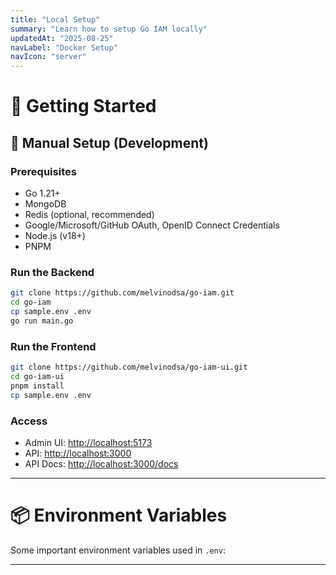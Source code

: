 ```yaml
---
title: "Local Setup"
summary: "Learn how to setup Go IAM locally"
updatedAt: "2025-08-25"
navLabel: "Docker Setup"
navIcon: "server"
---
```


# 🚀 Getting Started

## 🔧 Manual Setup (Development)

### Prerequisites

- Go 1.21+
- MongoDB
- Redis (optional, recommended)
- Google/Microsoft/GitHub OAuth, OpenID Connect Credentials
- Node.js (v18+)
- PNPM

### Run the Backend

```bash
git clone https://github.com/melvinodsa/go-iam.git
cd go-iam
cp sample.env .env
go run main.go
```

### Run the Frontend

```bash
git clone https://github.com/melvinodsa/go-iam-ui.git
cd go-iam-ui
pnpm install
cp sample.env .env
```

### Access

- Admin UI: [http://localhost:5173](http://localhost:5173)
- API: [http://localhost:3000](http://localhost:3000)
- API Docs: [http://localhost:3000/docs](http://localhost:3000/docs)

---

# 📦 Environment Variables

Some important environment variables used in `.env`:

<Table
  data={{
    headers: [
      { content: "Variable", key: "variable", sortable: true },
      { content: "Description", key: "description", sortable: true },
    ],
    rows: [
      [
        "`LOGGER_LEVEL`",
        "Logger level `1 - Debug` (refer., `https://docs.gofiber.io/api/log/`)",
      ],
      ["`DB_HOST`", "MongoDB URI (e.g., `mongodb://user:pass@host/db`)"],
      [
        "`JWT_SECRET`",
        "Secret key used for generating and verifying JWT tokens",
      ],
      [
        "`REDIS_HOST`, `REDIS_PASSWORD`, `ENABLE_REDIS`",
        "Redis host address and toggle to enable Redis caching",
      ],
      [
        "`ENCRYPTER_KEY`",
        "Optional symmetric key for encrypting sensitive fields - change this",
      ],
      [
        "`AUTH_PROVIDER_REFETCH_INTERVAL_IN_MINUTES`",
        "Interval in minutes to refetch and sync third-party auth providers",
      ],
      [
        "`TOKEN_CACHE_TTL_IN_MINUTES`",
        "Interval for which the authentication token should be valid",
      ],
    ],
  }}
/>

---
